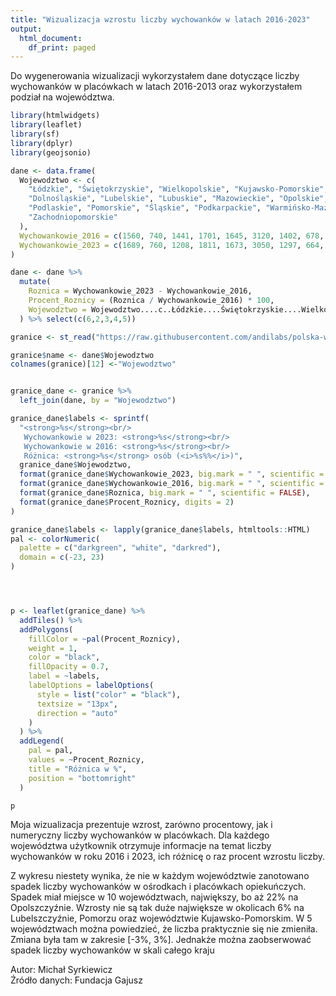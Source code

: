 ---
title: "Wizualizacja wzrostu liczby wychowanków w latach 2016-2023"
output:
  html_document:
    df_print: paged
---
Do wygenerowania wizualizacji wykorzystałem dane dotyczące liczby wychowanków w placówkach w latach 2016-2013 oraz wykorzystałem podział na województwa.
```{r Użyte pakiety, message=FALSE, warning=FALSE,include = FALSE}
library(htmlwidgets)
library(leaflet)
library(sf)
library(dplyr)
library(geojsonio)

```
```{r Przygotowywanie danych do wizualizacji, message=FALSE, warning=FALSE,,include = FALSE}


dane <- data.frame(
  Wojewodztwo <- c(
    "Łódzkie", "Świętokrzyskie", "Wielkopolskie", "Kujawsko-Pomorskie", "Małopolskie", 
    "Dolnośląskie", "Lubelskie", "Lubuskie", "Mazowieckie", "Opolskie", 
    "Podlaskie", "Pomorskie", "Śląskie", "Podkarpackie", "Warmińsko-Mazurskie",
    "Zachodniopomorskie"
  ),
  Wychowankowie_2016 = c(1560, 740, 1441, 1701, 1645, 3120, 1402, 678, 2675, 695, 581, 1415, 3542, 966, 1350,1403),
  Wychowankowie_2023 = c(1689, 760, 1208, 1811, 1673, 3050, 1297, 664, 2531, 539, 597, 1501, 3131, 819, 1182, 1205)
)

dane <- dane %>%
  mutate(
    Roznica = Wychowankowie_2023 - Wychowankowie_2016,
    Procent_Roznicy = (Roznica / Wychowankowie_2016) * 100,
    Wojewodztwo = Wojewodztwo....c..Łódzkie....Świętokrzyskie....Wielkopolskie...
  ) %>% select(c(6,2,3,4,5))

granice <- st_read("https://raw.githubusercontent.com/andilabs/polska-wojewodztwa-geojson/refs/heads/master/polska-wojewodztwa.geojson")


```
```{r Tworzenie mapy, message=FALSE, warning=FALSE,include = FALSE}

granice$name <- dane$Wojewodztwo
colnames(granice)[12] <-"Wojewodztwo"


granice_dane <- granice %>%
  left_join(dane, by = "Wojewodztwo")

granice_dane$labels <- sprintf(
  "<strong>%s</strong><br/>
   Wychowankowie w 2023: <strong>%s</strong><br/>
   Wychowankowie w 2016: <strong>%s</strong><br/>
   Różnica: <strong>%s</strong> osób (<i>%s%%</i>)",
  granice_dane$Wojewodztwo,  
  format(granice_dane$Wychowankowie_2023, big.mark = " ", scientific = FALSE), 
  format(granice_dane$Wychowankowie_2016, big.mark = " ", scientific = FALSE), 
  format(granice_dane$Roznica, big.mark = " ", scientific = FALSE), 
  format(granice_dane$Procent_Roznicy, digits = 2)
)

granice_dane$labels <- lapply(granice_dane$labels, htmltools::HTML)
pal <- colorNumeric(
  palette = c("darkgreen", "white", "darkred"),
  domain = c(-23, 23)
)




p <- leaflet(granice_dane) %>%
  addTiles() %>%
  addPolygons(
    fillColor = ~pal(Procent_Roznicy),  
    weight = 1,
    color = "black",
    fillOpacity = 0.7,
    label = ~labels, 
    labelOptions = labelOptions(
      style = list("color" = "black"),
      textsize = "13px",
      direction = "auto"
    )
  ) %>%
  addLegend(
    pal = pal,
    values = ~Procent_Roznicy,
    title = "Różnica w %",
    position = "bottomright"
  )

```
```{r,echo=FALSE}
p
```
Moja wizualizacja prezentuje wzrost, zarówno procentowy, jak i numeryczny liczby wychowanków w placówkach. Dla każdego województwa użytkownik otrzymuje informacje na temat liczby wychowanków w roku 2016 i 2023, ich różnicę o raz procent wzrostu liczby. <br>

Z wykresu niestety wynika, że nie w każdym województwie zanotowano spadek liczby wychowanków w ośrodkach i placówkach opiekuńczych. Spadek miał miejsce w 10 województwach, największy, bo aż 22% na Opolszczyźnie.
Wzrosty nie są tak duże największe w okolicach 6% na Lubelszczyźnie, Pomorzu oraz województwie Kujawsko-Pomorskim. W 5 województwach można powiedzieć, że liczba praktycznie się nie zmieniła. Zmiana była tam w zakresie [-3%, 3%].
Jednakże można zaobserwować spadek liczby wychowanków w skali całego kraju

Autor: Michał Syrkiewicz <br>
Źródło danych: Fundacja Gajusz